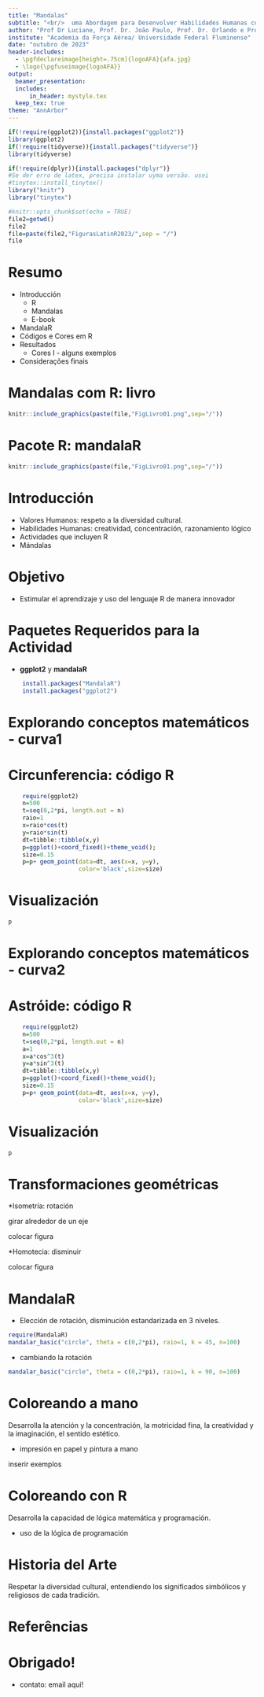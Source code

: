 ---
title: "Mandalas"
subtitle: "<br/>  uma Abordagem para Desenvolver Habilidades Humanas com R"
author: "Prof Dr Luciane, Prof. Dr. João Paulo, Prof. Dr. Orlando e Prof. Dr. Orlando"
institute: "Academia da Força Aérea/ Universidade Federal Fluminense"
date: "outubro de 2023"
header-includes:
  - \pgfdeclareimage[height=.75cm]{logoAFA}{afa.jpg}
  - \logo{\pgfuseimage{logoAFA}}
output:
  beamer_presentation:
  includes:
      in_header: mystyle.tex
  keep_tex: true  
theme: "AnnArbor" 
---


```{r,echo=FALSE,eval=TRUE,results='hide',warning=FALSE,message=FALSE}

if(!require(ggplot2)){install.packages("ggplot2")}
library(ggplot2)
if(!require(tidyverse)){install.packages("tidyverse")}
library(tidyverse)

if(!require(dplyr)){install.packages("dplyr")}
#Se der erro de latex, precisa instalar uyma versão. usei
#tinytex::install_tinytex()
library("knitr")
library("tinytex")

```

```{r setup, include=FALSE}

#knitr::opts_chunk$set(echo = TRUE)
file2=getwd()
file2
file=paste(file2,"FigurasLatinR2023/",sep = "/")
file
```


# Resumo

* Introducción
    * R
    * Mandalas
    * E-book
* MandalaR
* Códigos e Cores em R
* Resultados
    * Cores I   - alguns exemplos
* Considerações finais
  

# Mandalas com R: livro

```{r,echo=FALSE,out.width=290,fig.align='center'}
knitr::include_graphics(paste(file,"FigLivro01.png",sep="/"))
```

# Pacote R: mandalaR

```{r,echo=FALSE,out.width=290,fig.align='center'}
knitr::include_graphics(paste(file,"FigLivro01.png",sep="/"))
```

# Introducción
* Valores Humanos: respeto a la diversidad cultural.
* Habilidades Humanas: creatividad, concentración, razonamiento lógico
* Actividades que incluyen R
* Mándalas

# Objetivo

* Estimular el aprendizaje y uso del lenguaje R de manera
innovador

\textrm{\large{R + Matemáticas + Arte = Mándalas}}

# Paquetes Requeridos para la Actividad

*  **ggplot2** y **mandalaR**

```{r,eval=FALSE,echo=TRUE}
    install.packages("MandalaR")
    install.packages("ggplot2")
```
# Explorando conceptos matemáticos - curva1

\begin{minipage}{\textwidth}
\begin{minipage}{.75\textwidth}
* Circunferencia
  *Fundamental para el estudio de curvas clásicas.
  * Ecuación paramétrica:
    * $x=r\cos(\theta)$
    * $y=r\sin(\theta)$
    * $\theta\in [0,2\pi]$
\end{minipage}
\begin{minipage}{.25\textwidth}
Circunferencia como figura do kntr
\end{minipage}
\end{minipage}

# Circunferencia: código R

```{r,echo=TRUE,eval=TRUE}
    require(ggplot2)
    n=500
    t=seq(0,2*pi, length.out = n)
    raio=1
    x=raio*cos(t)
    y=raio*sin(t)
    dt=tibble::tibble(x,y)
    p=ggplot()+coord_fixed()+theme_void();
    size=0.15
    p=p+ geom_point(data=dt, aes(x=x, y=y),
                    color='black',size=size)

```

# Visualización

```{r,echo=T,out.width=250,fig.align='center'}
p
```

# Explorando conceptos matemáticos - curva2

\begin{minipage}{\textwidth}
\begin{minipage}{.75\textwidth}
* Astróide
  * Curva menos conhecida
  * Equação paramétrica:
    * $x=a\cos^3(\theta)$
    * $y=a\sin^3(\theta)$
    * $\theta\in [0,2\pi]$
\end{minipage}
\begin{minipage}{.25\textwidth}
Astroide como figura do kntr
\end{minipage}
\end{minipage}

# Astróide: código R

```{r,echo=TRUE,eval=TRUE}
    require(ggplot2)
    n=500
    t=seq(0,2*pi, length.out = n)
    a=1
    x=a*cos^3(t)
    y=a*sin^3(t)
    dt=tibble::tibble(x,y)
    p=ggplot()+coord_fixed()+theme_void();
    size=0.15
    p=p+ geom_point(data=dt, aes(x=x, y=y),
                    color='black',size=size)

```

# Visualización

```{r,echo=T,out.width=250,fig.align='center'}
p
```
# Transformaciones geométricas

*Isometría: rotación

girar alrededor de un eje

colocar figura

*Homotecia: disminuir

colocar figura

# MandalaR

* Elección de rotación, disminución estandarizada en 3 niveles.
```{r,echo=T,out.width=250,fig.align='center'}
require(MandalaR)
mandalar_basic("circle", theta = c(0,2*pi), raio=1, k = 45, n=100)
```

* cambiando la rotación
```{r,echo=T,out.width=250,fig.align='center'}
mandalar_basic("circle", theta = c(0,2*pi), raio=1, k = 90, n=100)
```

# Coloreando a mano

Desarrolla la atención y la concentración, la motricidad fina, la creatividad y la imaginación, el sentido estético.

* impresión en papel y pintura a mano

inserir exemplos

# Coloreando con R

Desarrolla la capacidad de lógica matemática y programación.

* uso de la lógica de programación

# Historia del Arte

Respetar la diversidad cultural, entendiendo los significados simbólicos y religiosos de cada tradición.


# Referências 

\tiny

# Obrigado!


* contato: email aqui!


 
